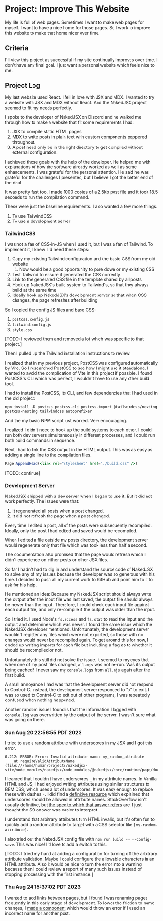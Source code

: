 # Project: Improve This Website

My life is full of web pages. Sometimes I want to make web pages for myself. I want to have a nice home for those pages. So I work to improve this website to make that home nicer over time.

## Criteria

I'll view this project as successful if my site continually improves over time. I don't have any final goal. I just want a personal website which feels nice to me.

## Project Log

My last website used React. I fell in love with JSX and MDX. I wanted to try a
website with JSX and MDX without React. And the NakedJSX project seemed to
fit my needs perfectly. 

I spoke to the developer of NakedJSX on Discord and he walked me through how
to make a website that fit some requirements I had:

1. JSX to compile static HTML pages.
1. MDX to write posts in plain text with custom components peppered throughout.
1. A post need only be in the right directory to get compiled without external
   configuration.

I achieved those goals with the help of the developer. He helped me with
explanations of how the software already worked as well as some enhancements. I
was grateful for the personal attention. He said he was grateful for the
challenges I presented, but I believe I got the better end of the deal.

It was pretty fast too. I made 1000 copies of a 2.5kb post file and it took 18.5
seconds to run the compilation command.

These were just the baseline requirements. I also wanted a few more things.

1. To use TailwindCSS
1. To use a development server

### TailwindCSS

I was not a fan of CSS-in-JS when I used it, but I was a fan of Tailwind. To
implement it, I knew I 'd need these steps:

1. Copy my existing Tailwind configuration and the basic CSS from my old website
   1. Now would be a good opportunity to pare down or my existing CSS
1. Test Tailwind to ensure it generated the CSS correctly
1. Link to the generated CSS file in the template shared by all posts
1. Hook up NakedJSX's build system to Tailwind's, so that they always build at the same time
1. Ideally hook up NakedJSX's development server so that when CSS changes, the page refreshes after building.

So I copied the config JS files and base CSS:

1. `postcss.config.js`
1. `tailwind.config.js`
1. `style.css`

[TODO: I reviewed them and removed a lot which was specific to that project.]

Then I pulled up the Tailwind installation instructions to review.

I realized that in my previous project, PostCSS was configured automatically by Vite. So I researched PostCSS to see how I might use it standalone. I wanted to avoid the complication of Vite in this project if possible. I found PostCSS's CLI which was perfect, I wouldn't have to use any other build tool.

I had to install the PostCSS, its CLI, and few dependencies that I had used in the old project:

```
npm install -D postcss postcss-cli postcss-import @tailwindcss/nesting postcss-nesting tailwindcss autoprefixer
```

And the my basic NPM script just worked. Very encouraging.

I realized I didn't need to hook up the build systems to each other. I could run both dev servers simultaneously in different processes, and I could run both build commands in sequence.

Next I had to link the CSS output in the HTML output. This was as easy as adding a single line to the compilation files.

```jsx
Page.AppendHead(<link rel="stylesheet" href="./build.css" />)
```

[TODO: continue]
   
### Development Server
   
NakedJSX shipped with a dev server when I began to use it. But it did not work
perfectly. The issues were that:

1. It regenerated all posts when a post changed.
1. It did not refresh the page when a post changed.

Every time I edited a post, all of the posts were subsequently recompiled.
Ideally, only the post I had edited and saved would be recompiled.

When I edited a file outside my posts directory, the development server would
regenerate only that file which was took less than half a second. 

The documentation also promised that the page would refresh which I didn't
experience on either posts or other JSX files.

So far I hadn't had to dig in and understand the source code of NakedJSX to
solve any of my issues because the developer was so generous with his time. I
decided to push all my current work to GitHub and point him to it to ask for his
help.

He mentioned an idea: Because my NakedJSX script should always write the output
after the input file was last saved, the output file should always be newer than
the input. Therefore, I could check each input file against each output file,
and only re-compile if the output was older than the input. 

So I tried it. I used Node's `fs.access` and `fs.stat` to read the input and the
output and determine which was newer. I found the same issue which the NakedJSX
developer mentioned. Unfortunately, the development server wouldn't register 
any files which were not exported, so those with no changes would never be
recompiled again. To get around this for now, I ended up writing imports for
each file but including a flag as to whether it should be recompiled or not.

Unfortunately this still did not solve the issue. It seemed to my eyes that when
one of my post files changed, `all.mjs` was not re-run. Was its output being
cached? I never saw my `console.log`s from `all.mjs` again after the first build.

A small annoyance I had was that the development server did not respond to
Control-C. Instead, the development server responded to "x" to exit. I was so
used to Control-C to exit out of other programs, I was repeatedly confused when nothing happened. 

Another random issue I found is that the information I logged with `console.log`
was overwritten by the output of the server. I wasn't sure what was going on there.

### Sun Aug 20 22:56:55 PDT 2023

I tried to use a random attribute with underscores in my JSX and I got this error.

```
0.212: ERROR: Error: Invalid attribute name: my_random_attribute
    at requireValidAttributeName (file:///home/human/projects/nakedjsx-site/node_modules/nakedjsx/node_modules/@nakedjsx/core/runtime/page/document.mjs:313:15)
```

I learned that I couldn't have underscores `_` in my attribute names. In Vanilla HTML and JS, I had enjoyed writing attributes using similar structures to BEM CSS, which uses a lot of underscores. It was easy enough to replace these with dashes `-`. I did find a [definitive resource](https://stackoverflow.com/a/926136) which explained that underscores should be allowed in attribute names. StackOverflow isn't usually definitive, but [the spec to which that answer refers](https://html.spec.whatwg.org/multipage/syntax.html#attributes-2) are. I just thought the SO answer was easier to interpret.

I understand that arbitrary attributes turn HTML invalid, but it's often fun to quickly add a random attribute to target with a CSS selector like `[my-random-attribute]`. 

I also tried out the NakedJSX config file with `npm run build -- --config-save`. This was nice! I'd love to add a switch to this.

[TODO: I tried my hand at adding a configuration for turning off the arbitrary attribute validation. Maybe I could configure the allowable characters in an HTML attribute. Also it would be nice to turn the error into a warning because then I could review a report of many such issues instead of stopping processing with the first instance.]


### Thu Aug 24 15:37:02 PDT 2023

I wanted to add links between pages, but I found I was renaming pages frequently in this early stage of development. To lower the friction to name changes, I [made a component](https://github.com/reedspool/nakedjsx-site/blob/main/components/Link.jsx) which would throw an error if I used an incorrect name for another post.
